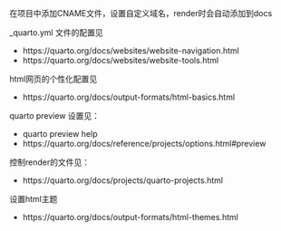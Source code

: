 
在项目中添加CNAME文件，设置自定义域名，render时会自动添加到docs


_quarto.yml 文件的配置见

-   https://quarto.org/docs/websites/website-navigation.html
-   https://quarto.org/docs/websites/website-tools.html

html网页的个性化配置见

-   https://quarto.org/docs/output-formats/html-basics.html

quarto preview 设置见：

-   quarto preview help
-   https://quarto.org/docs/reference/projects/options.html#preview

控制render的文件见：

-   https://quarto.org/docs/projects/quarto-projects.html


设置html主题

-   https://quarto.org/docs/output-formats/html-themes.html

